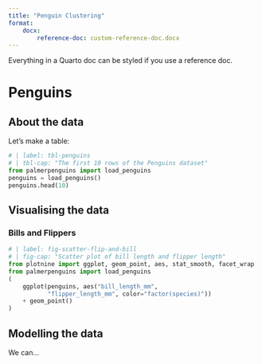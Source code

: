 ```yaml
---
title: "Penguin Clustering"
format: 
    docx:
        reference-doc: custom-reference-doc.docx
---
```


Everything in a Quarto doc can be styled if you use a reference doc.

# Penguins

## About the data

Let's make a table:

```python
# | label: tbl-penguins
# | tbl-cap: "The first 10 rows of the Penguins dataset"
from palmerpenguins import load_penguins
penguins = load_penguins()
penguins.head(10)
```

## Visualising the data

### Bills and Flippers

```python
# | label: fig-scatter-flip-and-bill
# | fig-cap: "Scatter plot of bill length and flipper length"
from plotnine import ggplot, geom_point, aes, stat_smooth, facet_wrap
from palmerpenguins import load_penguins
(
    ggplot(penguins, aes("bill_length_mm",
           "flipper_length_mm", color="factor(species)"))
    + geom_point()
)
```

## Modelling the data

We can...